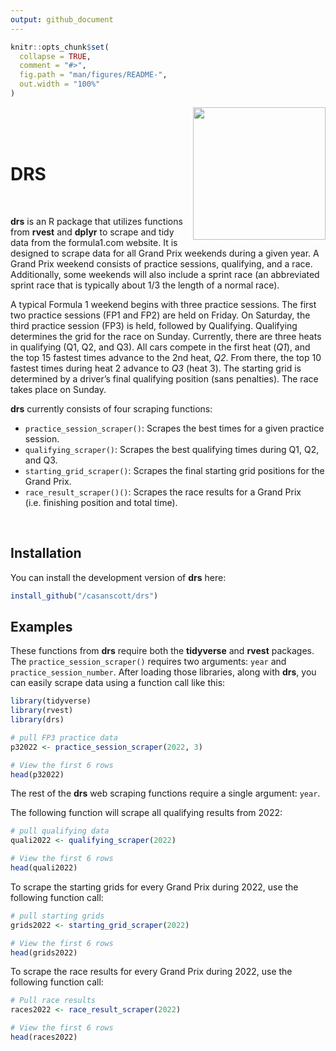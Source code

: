 ```yaml
---
output: github_document
---
```




```r
knitr::opts_chunk$set(
  collapse = TRUE,
  comment = "#>",
  fig.path = "man/figures/README-",
  out.width = "100%"
)
```


<img src="drs_logo.png" align="right" height="212" alt="" />

<br />
<br />
<br />

# DRS
<br />


**drs** is an R package that utilizes functions from **rvest** and **dplyr** to scrape and tidy data from the formula1.com website. It is designed to scrape data for all Grand Prix weekends during a given year. A Grand Prix weekend consists of practice sessions, qualifying, and a race. Additionally, some weekends will also include a sprint race (an abbreviated sprint race that is typically about 1/3 the length of a normal race). 

A typical Formula 1 weekend begins with three practice sessions. The first two practice sessions (FP1 and FP2) are held on Friday. On Saturday, the third practice session (FP3) is held, followed by Qualifying. Qualifying determines the grid for the race on Sunday. Currently, there are three heats in qualifying (Q1, Q2, and Q3). All cars compete in the first heat (*Q1*), and the top 15 fastest times advance to the 2nd heat, *Q2*. From there, the top 10 fastest times during heat 2 advance to *Q3* (heat 3). The starting grid is determined by a driver's final qualifying position (sans penalties). The race takes place on Sunday.  

**drs** currently consists of four scraping functions:

* `practice_session_scraper()`: Scrapes the best times for a given practice session. 
* `qualifying_scraper()`: Scrapes the best qualifying times during Q1, Q2, and Q3. 
* `starting_grid_scraper()`: Scrapes the final starting grid positions for the Grand Prix. 
* `race_result_scraper()()`: Scrapes the race results for a Grand Prix (i.e. finishing position and total time). 

<br />



## Installation

You can install the development version of **drs** here:

``` r
install_github("/casanscott/drs")
```

## Examples

These functions from **drs** require both the **tidyverse** and **rvest** packages. The `practice_session_scraper()` requires two arguments: `year` and `practice_session_number`. After loading those libraries, along with **drs**, you can easily scrape data using a function call like this: 

```r
library(tidyverse)
library(rvest)
library(drs)

# pull FP3 practice data
p32022 <- practice_session_scraper(2022, 3)

# View the first 6 rows
head(p32022)
```



The rest of the **drs** web scraping functions require a single argument: `year`. 

The following function will scrape all qualifying results from 2022: 

```r

# pull qualifying data
quali2022 <- qualifying_scraper(2022)

# View the first 6 rows
head(quali2022)
```


To scrape the starting grids for every Grand Prix during 2022, use the following function call:

```r

# pull starting grids
grids2022 <- starting_grid_scraper(2022)

# View the first 6 rows
head(grids2022)
```



To scrape the race results for every Grand Prix during 2022, use the following function call:

```r

# Pull race results
races2022 <- race_result_scraper(2022)

# View the first 6 rows
head(races2022)
```




